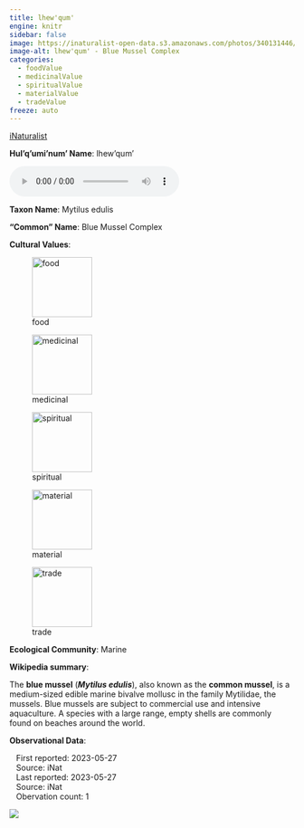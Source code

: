```yaml
---
title: lhew'qum'
engine: knitr
sidebar: false
image: https://inaturalist-open-data.s3.amazonaws.com/photos/340131446/medium.jpg
image-alt: lhew'qum' - Blue Mussel Complex
categories:
  - foodValue
  - medicinalValue
  - spiritualValue
  - materialValue
  - tradeValue
freeze: auto
---
```


<div role="img" class="imerss-photo" style="background-image: url(https://inaturalist-open-data.s3.amazonaws.com/photos/340131446/medium.jpg)" 
 alt="lhew'qum' - Blue Mussel Complex">
 <a href="https://www.inaturalist.org/taxa/1108240" target="_blank" class="taxonDisplay-iNat-extern">iNaturalist<span class="external-link"></span></a>
</div>

**Hul'q'umi'num' Name**: lhew'qum'

<audio controls>
  <source src="../../NA" type="audio/mpeg">
</audio>

**Taxon Name**: Mytilus edulis

**"Common" Name**: Blue Mussel Complex

**Cultural Values**:

:::{layout-nrow=1}
![food](/files/food.svg){width=106px}

![medicinal](/files/medicinal.svg){width=106px}

![spiritual](/files/spiritual.svg){width=106px}

![material](/files/material.svg){width=106px}

![trade](/files/trade.svg){width=106px}
:::

**Ecological Community**: Marine

**Wikipedia summary**:
<p class="mw-empty-elt">
</p>

<p>The <b>blue mussel</b> (<i><b>Mytilus edulis</b></i>), also known as the <b>common mussel</b>, is a medium-sized edible marine bivalve mollusc in the family Mytilidae, the mussels. Blue mussels are subject to commercial use and intensive aquaculture. A species with a large range, empty shells are commonly found on beaches around the world.

**Observational Data**:

|    First reported: 2023-05-27

|    Source: iNat

|    Last reported: 2023-05-27

|    Source: iNat

|    Obervation count: 1

![](community_dist.png)
